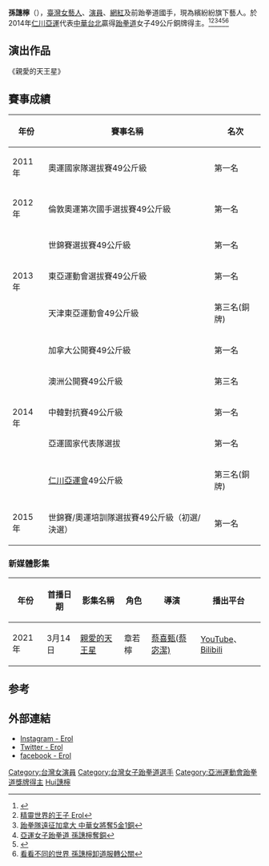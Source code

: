 {{藝人
| 姓名 = [[孫譓檸|孫譓檸]]
| 類型 = 女藝人
| 英文名 = Erol
| 國籍 = {{ROC}}
| 經紀公司 = 繽紛紛有限公司
| 出生日期 = {{bda|1992|11|11}}
| 職業 = [[藝人|藝人]]、[[演員|演員]]、[[網紅|網紅]]
}}
'''孫譓檸'''（{{bd|1992年|11月11日|}}），[[臺灣|臺灣]][[艺人|女藝人]]、[[演員|演員]]、[[網絡紅人|網紅]]及前跆拳道國手，現為繽紛紛旗下藝人。於2014年[[2014年亚洲运动会|仁川亞運]]代表[[中華台北|中華台北]]贏得[[跆拳道|跆拳道]]女子49公斤銅牌得主。<ref>{{Cite web |url=https://stars.udn.com/star/story/10091/5050160 |title=人氣妻妻「兔女狼」官宣喜事 三角戀挑逗跆拳道國手 |access-date=2021-02-17 |archive-date=2021-05-07 |archive-url=https://web.archive.org/web/20210507192554/https://stars.udn.com/star/story/10091/5050160 }}</ref><ref>[https://www.wouldyoumagazine.com/blog/erol-01 精靈世界的王子 Erol]</ref><ref>[https://www.storm.mg/article/27388 跆拳隊遠征加拿大 中華女將奪5金1銅]</ref><ref>[http://www.touchmedia.tw/?p=181125 亞運女子跆拳道 孫譓檸奪銅]</ref><ref>{{Cite web |url=https://sports.ettoday.net/news/581924 |title=全運／復出戰也是告別戰　跆拳孫譓檸退役不留遺憾 |access-date=2021-02-17 |archive-date=2016-11-01 |archive-url=https://web.archive.org/web/20161101080658/http://sports.ettoday.net/news/581924 |dead-url=no }}</ref><ref>[https://www.chinatimes.com/realtimenews/20151103005171-260403?chdtv 看看不同的世界 孫譓檸卸道服轉公關]</ref>

== 演出作品 ==
《親愛的天王星》

== 賽事成績 ==
{| class="wikitable"
!年份
!賽事名稱
!名次
|-
|2011年
|奧運國家隊選拔賽49公斤級
|第一名
|-
|2012年
|倫敦奧運第次國手選拔賽49公斤級
|第一名
|-
| rowspan="3" |2013年
|世錦賽選拔賽49公斤級
|第一名
|-
|東亞運動會選拔賽49公斤級
|第一名
|-
|天津東亞運動會49公斤級
|第三名(銅牌)
|-
| rowspan="5" |2014年
|加拿大公開賽49公斤級
|第一名
|-
|澳洲公開賽49公斤級
|第三名
|-
|中韓對抗賽49公斤級
|第一名
|-
|亞運國家代表隊選拔
|第一名
|-
|[[仁川亞運會|仁川亞運會]]49公斤級
|第三名(銅牌)
|-
|2015年
|世錦賽/奧運培訓隊選拔賽49公斤級（初選/決選）
|第一名
|}
=== 新媒體影集 ===
{| class="wikitable"
!年份
!首播日期
!影集名稱
!角色
!導演
!播出平台
|-
|2021年
|3月14日
|[[親愛的天王星|親愛的天王星]]
|章若檸
|[[蔡宓潔|蔡喜甄(蔡宓潔)]]
|[[YouTube_(頻道)|YouTube]]、[[Bilibili|Bilibili]]
|}

==参考==
{{refs}}

== 外部連結 ==
*[https://www.instagram.com/erol________1111/ Instagram - Erol]
*[https://twitter.com/Erolsun11 Twitter - Erol]
*[https://www.facebook.com/%E5%AD%AB%E8%AD%93%E6%AA%B8Erol-183533289002833/ facebook - Erol]

[[Category:台灣女演員|Category:台灣女演員]]
[[Category:台灣女子跆拳道選手|Category:台灣女子跆拳道選手]]
[[Category:亞洲運動會跆拳道獎牌得主|Category:亞洲運動會跆拳道獎牌得主]]
[[Category:孫姓|Hui譓檸]]